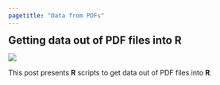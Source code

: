 ```yaml
---
pagetitle: "Data from PDFs"
---
```


:::: {layout="[60, 40]" layout-valign="center"}

::: {#leftcolumn}
<h2 style = "margin: 0px;"> Getting data out of PDF files into R</h2>
:::

::: {#rightcolumn}
  <img style = "margin: 0px; padding: 0px;" src="logo/logo.svg">
:::

::::

This post presents **R** scripts to get data out of PDF files into **R**.

